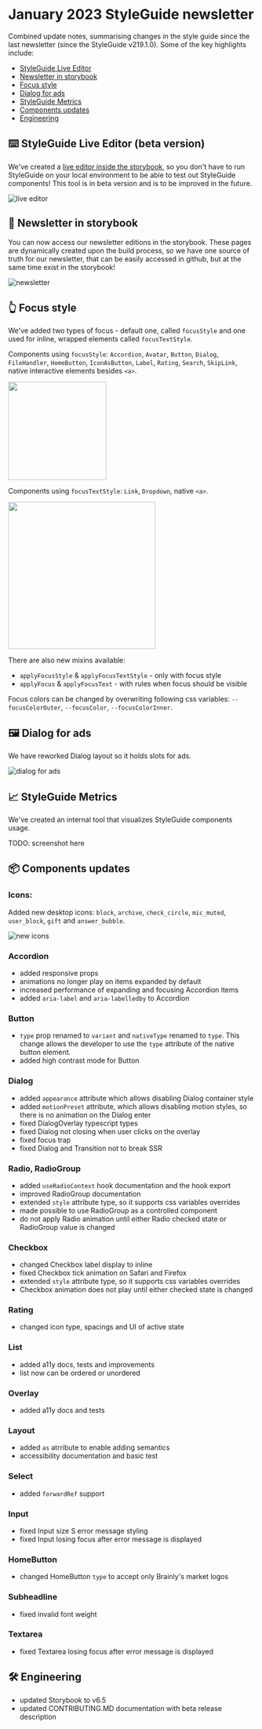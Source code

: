 # January 2023 StyleGuide newsletter

Combined update notes, summarising changes in the style guide since the last newsletter (since the StyleGuide v219.1.0). Some of the key highlights include:

- [StyleGuide Live Editor](#-styleguide-live-editor-beta-version)
- [Newsletter in storybook](#-newsletter-in-storybook)
- [Focus style](#-focus-style)
- [Dialog for ads](#-dialog-for-ads)
- [StyleGuide Metrics](#-styleguide-metrics)
- [Components updates](#-components-updates)
- [Engineering](#-engineering)

## ⌨️ StyleGuide Live Editor (beta version)

We've created a [live editor inside the storybook](https://styleguide.brainly.com/docs/?path=/story/tools-live-editor--live-editor), so you don't have to run StyleGuide on your local environment to be able to test out StyleGuide components! This tool is in beta version and is to be improved in the future.

![live editor](./newsletter-assets/2023-january/live-editor.png)

## 📰 Newsletter in storybook

You can now access our newsletter editions in the storybook. These pages are dynamically created upon the build process, so we have one source of truth for our newsletter, that can be easily accessed in github, but at the same time exist in the storybook!

![newsletter](./newsletter-assets/2023-january/newsletter.png)

## 👆 Focus style

We've added two types of focus - default one, called `focusStyle` and one used for inline, wrapped elements called `focusTextStyle`.

Components using `focusStyle`: `Accordion`, `Avatar`, `Button`, `Dialog`, `FileHandler`, `HomeButton`, `IconAsButton`, `Label`, `Rating`, `Search`, `SkipLink`, native interactive elements besides `<a>`.

<p float="left">
  <img
    src="./newsletter-assets/2023-january/focus-style-button.png"
    width="200px"
  />
</p>

Components using `focusTextStyle`: `Link`, `Dropdown`, native `<a>`.

<p float="left">
  <img
    src="./newsletter-assets/2023-january/focus-style-link.png"
    width="300px"
  />
</p>

There are also new mixins available:

- `applyFocusStyle` & `applyFocusTextStyle` - only with focus style
- `applyFocus` & `applyFocusText` - with rules when focus should be visible

Focus colors can be changed by overwriting following css variables: `--focusColorOuter`, `--focusColor`, `--focusColorInner`.

## 🖼 Dialog for ads

We have reworked Dialog layout so it holds slots for ads.

![dialog for ads](./newsletter-assets/2023-january/dialog-ads.png)

## 📈 StyleGuide Metrics

We've created an internal tool that visualizes StyleGuide components usage.

TODO: screenshot here

## 📦 Components updates

### Icons:

Added new desktop icons: `block`, `archive`, `check_circle`, `mic_muted`, `user_block`, `gift` and `answer_bubble`.

![new icons](./newsletter-assets/2023-january/new-icons.png)

### Accordion

- added responsive props
- animations no longer play on items expanded by default
- increased performance of expanding and focusing Accordion items
- added `aria-label` and `aria-labelledby` to Accordion

### Button

- `type` prop renamed to `variant` and `nativeType` renamed to `type`. This change allows the developer to use the `type` attribute of the native button element.
- added high contrast mode for Button

### Dialog

- added `appearance` attribute which allows disabling Dialog container style
- added `motionPreset` attribute, which allows disabling motion styles, so there is no animation on the Dialog enter
- fixed DialogOverlay typescript types
- fixed Dialog not closing when user clicks on the overlay
- fixed focus trap
- fixed Dialog and Transition not to break SSR

### Radio, RadioGroup

- added `useRadioContext` hook documentation and the hook export
- improved RadioGroup documentation
- extended `style` attribute type, so it supports css variables overrides
- made possible to use RadioGroup as a controlled component
- do not apply Radio animation until either Radio checked state or RadioGroup value is changed

### Checkbox

- changed Checkbox label display to inline
- fixed Checkbox tick animation on Safari and Firefox
- extended `style` attribute type, so it supports css variables overrides
- Checkbox animation does not play until either checked state is changed

### Rating

- changed icon type, spacings and UI of active state

### List

- added a11y docs, tests and improvements
- list now can be ordered or unordered

### Overlay

- added a11y docs and tests

### Layout

- added `as` atrribute to enable adding semantics
- accessibility documentation and basic test

### Select

- added `forwardRef` support

### Input

- fixed Input size S error message styling
- fixed Input losing focus after error message is displayed

### HomeButton

- changed HomeButton `type` to accept only Brainly's market logos

### Subheadline

- fixed invalid font weight

### Textarea

- fixed Textarea losing focus after error message is displayed

## 🛠 Engineering

- updated Storybook to v6.5
- updated CONTRIBUTING.MD documentation with beta release description
